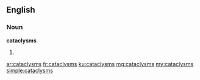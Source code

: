 ==English==

===Noun===
'''cataclysms'''

# {{plural of|cataclysm}}

[[ar:cataclysms]]
[[fr:cataclysms]]
[[ku:cataclysms]]
[[mg:cataclysms]]
[[my:cataclysms]]
[[simple:cataclysms]]
